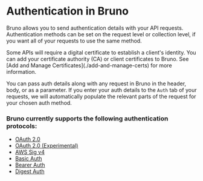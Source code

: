  
# Authentication in Bruno

Bruno allows you to send authentication details with your API requests.
Authentication methods can be set on the request level or collection level, if you want all of your requests to use the same method.

<Callout>
  Some APIs will require a digital certificate to establish a client's identity.
  You can add your certificate authority (CA) or client certificates to Bruno.
  See [Add and Manage Certificates](./add-and-manage-certs) for more
  information.
</Callout>

You can pass auth details along with any request in Bruno in the header, body, or as a parameter.
If you enter your auth details to the `Auth` tab of your requests, we will automatically populate the relevant parts of the request for your chosen auth method.

### Bruno currently supports the following authentication protocols:

- [OAuth 2.0](/auth/oauth2/overview)
- [OAuth 2.0 (Experimental)](/auth/oauth2-experimental/overview)
- [AWS Sig v4](/auth/aws-signature)
- [Basic Auth](/auth/basic)
- [Bearer Auth](/auth/bearer)
- [Digest Auth](/auth/digest)

